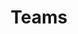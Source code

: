 ---
title: "Teams"
description: "Discover how to create and manage teams, invite collaborators, and organize work across projects in Wikio."
sidebarTitle: "Teams"
icon: "users"
keywords: ['teams', 'collaboration', 'invite', 'members']
---